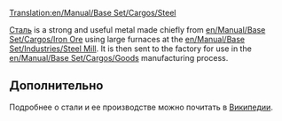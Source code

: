 [[Translation:en/Manual/Base Set/Cargos/Steel]]
{{ru/Перевод|en/Manual/Base Set/Cargos/Steel|10}}

{{ru/Manual/Base Set/Cargos/Груз|груз=Сталь
|изображение=en/Manual/Base Set/Cargos/Steel.png
|производит=[[ru/Manual/Base Set/Industries/Сталелитейный завод|сталелитейный завод]]
|принимает=[[en/Manual/Base Set/Industries/Factory|Фабрика]]
}}

[[ru/Manual/Base Set/Cargos/Сталь|Сталь]] is a strong and useful metal made chiefly from [[en/Manual/Base Set/Cargos/Iron Ore]] using large furnaces at the [[en/Manual/Base Set/Industries/Steel Mill]].  It is then sent to the factory for use in the [[en/Manual/Base Set/Cargos/Goods]] manufacturing process.

==Дополнительно==
Подробнее о стали и ее производстве можно почитать в [https://www.wikipedia.org/wiki/ru:Сталь Википедии].